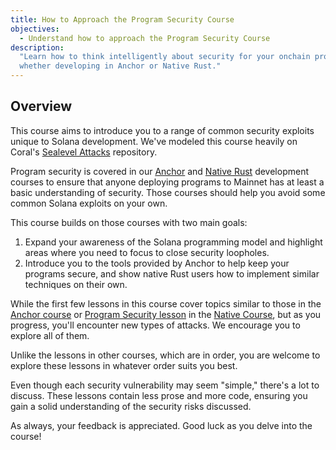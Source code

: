 ```yaml
---
title: How to Approach the Program Security Course
objectives:
  - Understand how to approach the Program Security Course
description:
  "Learn how to think intelligently about security for your onchain programs,
  whether developing in Anchor or Native Rust."
---
```


## Overview

This course aims to introduce you to a range of common security exploits unique
to Solana development. We've modeled this course heavily on Coral's
[Sealevel Attacks](https://github.com/coral-xyz/sealevel-attacks) repository.

Program security is covered in our
[Anchor](/developers/courses/onchain-development) and
[Native Rust](/developers/courses/native-onchain-development) development
courses to ensure that anyone deploying programs to Mainnet has at least a basic
understanding of security. Those courses should help you avoid some common
Solana exploits on your own.

This course builds on those courses with two main goals:

1. Expand your awareness of the Solana programming model and highlight areas
   where you need to focus to close security loopholes.
2. Introduce you to the tools provided by Anchor to help keep your programs
   secure, and show native Rust users how to implement similar techniques on
   their own.

While the first few lessons in this course cover topics similar to those in the
[Anchor course](/developers/courses/onchain-development/intro-to-anchor) or
[Program Security lesson](/developers/courses/native-onchain-development/program-security)
in the [Native Course](/developers/courses/native-onchain-development), but as
you progress, you'll encounter new types of attacks. We encourage you to explore
all of them.

<Callout>

Unlike the lessons in other courses, which are in order, you are welcome to
explore these lessons in whatever order suits you best. 

</Callout>

Even though each security vulnerability may seem "simple," there's a lot to
discuss. These lessons contain less prose and more code, ensuring you gain a
solid understanding of the security risks discussed.

As always, your feedback is appreciated. Good luck as you delve into the course!
